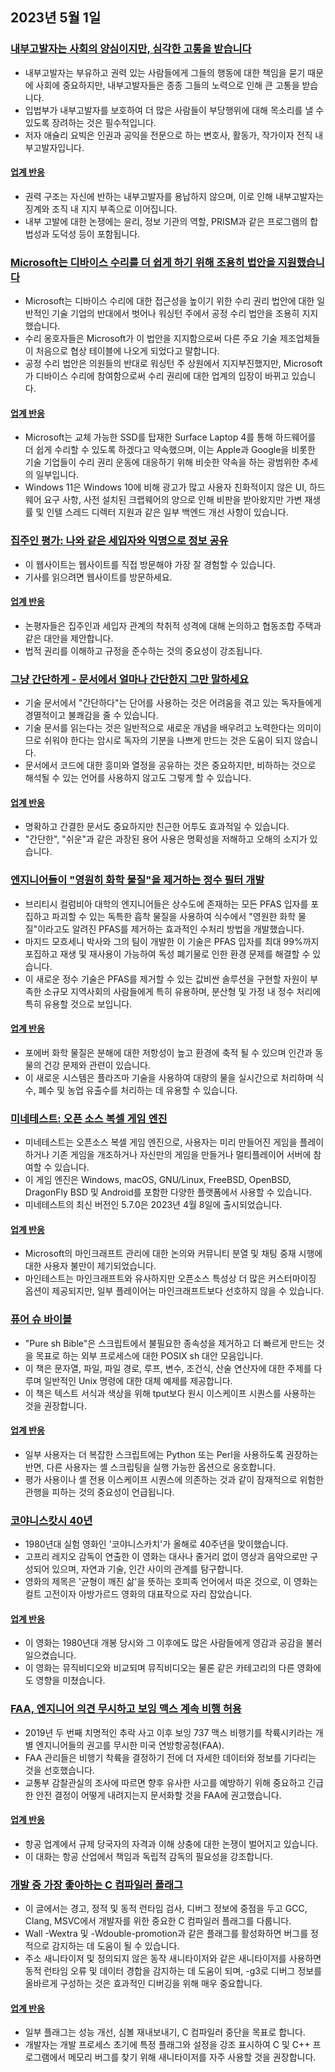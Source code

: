 

<CallToAction />

<Steps>

## 2023년 5월 1일

### [내부고발자는 사회의 양심이지만, 심각한 고통을 받습니다](https://covertactionmagazine.com/2023/04/25/whistleblowers-are-the-conscience-of-society-yet-suffer-gravely-for-trying-to-hold-the-rich-and-powerful-accountable-for-their-sins/)

- 내부고발자는 부유하고 권력 있는 사람들에게 그들의 행동에 대한 책임을 묻기 때문에 사회에 중요하지만, 내부고발자들은 종종 그들의 노력으로 인해 큰 고통을 받습니다.
- 입법부가 내부고발자를 보호하여 더 많은 사람들이 부당행위에 대해 목소리를 낼 수 있도록 장려하는 것은 필수적입니다.
- 저자 애슐리 요빅은 인권과 공익을 전문으로 하는 변호사, 활동가, 작가이자 전직 내부고발자입니다.

#### [업계 반응](http://news.ycombinator.com/item?id=35762780)

- 권력 구조는 자신에 반하는 내부고발자를 용납하지 않으며, 이로 인해 내부고발자는 징계와 조직 내 지지 부족으로 이어집니다.
- 내부 고발에 대한 논쟁에는 윤리, 정보 기관의 역할, PRISM과 같은 프로그램의 합법성과 도덕성 등이 포함됩니다.

### [Microsoft는 디바이스 수리를 더 쉽게 하기 위해 조용히 법안을 지원했습니다](https://grist.org/technology/microsoft-right-to-repair-quietly-supported-legislation-to-make-it-easier-to-fix-devices-heres-why-thats-a-big-deal/)

- Microsoft는 디바이스 수리에 대한 접근성을 높이기 위한 수리 권리 법안에 대한 일반적인 기술 기업의 반대에서 벗어나 워싱턴 주에서 공정 수리 법안을 조용히 지지했습니다.
- 수리 옹호자들은 Microsoft가 이 법안을 지지함으로써 다른 주요 기술 제조업체들이 처음으로 협상 테이블에 나오게 되었다고 말합니다.
- 공정 수리 법안은 의원들의 반대로 워싱턴 주 상원에서 지지부진했지만, Microsoft가 디바이스 수리에 참여함으로써 수리 권리에 대한 업계의 입장이 바뀌고 있습니다.

#### [업계 반응](http://news.ycombinator.com/item?id=35758842)

- Microsoft는 교체 가능한 SSD를 탑재한 Surface Laptop 4를 통해 하드웨어를 더 쉽게 수리할 수 있도록 하겠다고 약속했으며, 이는 Apple과 Google을 비롯한 기술 기업들이 수리 권리 운동에 대응하기 위해 비슷한 약속을 하는 광범위한 추세의 일부입니다.
- Windows 11은 Windows 10에 비해 광고가 많고 사용자 친화적이지 않은 UI, 하드웨어 요구 사항, 사전 설치된 크랩웨어의 양으로 인해 비판을 받아왔지만 가변 재생률 및 인텔 스레드 디렉터 지원과 같은 일부 백엔드 개선 사항이 있습니다.

### [집주인 평가: 나와 같은 세입자와 익명으로 정보 공유](https://ratethelandlord.org)

- 이 웹사이트는 웹사이트를 직접 방문해야 가장 잘 경험할 수 있습니다.
- 기사를 읽으려면 웹사이트를 방문하세요.

#### [업계 반응](http://news.ycombinator.com/item?id=35759016)

- 논평자들은 집주인과 세입자 관계의 착취적 성격에 대해 논의하고 협동조합 주택과 같은 대안을 제안합니다.
- 법적 권리를 이해하고 규정을 준수하는 것의 중요성이 강조됩니다.

### [그냥 간단하게 - 문서에서 얼마나 간단한지 그만 말하세요](https://justsimply.dev/)

- 기술 문서에서 "간단하다"는 단어를 사용하는 것은 어려움을 겪고 있는 독자들에게 경멸적이고 불쾌감을 줄 수 있습니다.
- 기술 문서를 읽는다는 것은 일반적으로 새로운 개념을 배우려고 노력한다는 의미이므로 쉬워야 한다는 암시로 독자의 기분을 나쁘게 만드는 것은 도움이 되지 않습니다.
- 문서에서 코드에 대한 흥미와 열정을 공유하는 것은 중요하지만, 비하하는 것으로 해석될 수 있는 언어를 사용하지 않고도 그렇게 할 수 있습니다.

#### [업계 반응](http://news.ycombinator.com/item?id=35759449)

- 명확하고 간결한 문서도 중요하지만 친근한 어투도 효과적일 수 있습니다.
- "간단한", "쉬운"과 같은 과장된 용어 사용은 명확성을 저해하고 오해의 소지가 있습니다.

### [엔지니어들이 "영원히 화학 물질"을 제거하는 정수 필터 개발](https://news.ubc.ca/2023/03/22/new-ubc-water-treatment-zaps-forever-chemicals-for-good/)

- 브리티시 컬럼비아 대학의 엔지니어들은 상수도에 존재하는 모든 PFAS 입자를 포집하고 파괴할 수 있는 독특한 흡착 물질을 사용하여 식수에서 "영원한 화학 물질"이라고도 알려진 PFAS를 제거하는 효과적인 수처리 방법을 개발했습니다.
- 마지드 모흐세니 박사와 그의 팀이 개발한 이 기술은 PFAS 입자를 최대 99%까지 포집하고 재생 및 재사용이 가능하여 독성 폐기물로 인한 환경 문제를 해결할 수 있습니다.
- 이 새로운 정수 기술은 PFAS를 제거할 수 있는 값비싼 솔루션을 구현할 자원이 부족한 소규모 지역사회의 사람들에게 특히 유용하며, 분산형 및 가정 내 정수 처리에 특히 유용할 것으로 보입니다.

#### [업계 반응](http://news.ycombinator.com/item?id=35764476)

- 포에버 화학 물질은 분해에 대한 저항성이 높고 환경에 축적 될 수 있으며 인간과 동물의 건강 문제와 관련이 있습니다.
- 이 새로운 시스템은 플라즈마 기술을 사용하여 대량의 물을 실시간으로 처리하며 식수, 폐수 및 농업 유출수를 처리하는 데 유용할 수 있습니다.

### [미네테스트: 오픈 소스 복셀 게임 엔진](https://www.minetest.net/)

- 미네테스트는 오픈소스 복셀 게임 엔진으로, 사용자는 미리 만들어진 게임을 플레이하거나 기존 게임을 개조하거나 자신만의 게임을 만들거나 멀티플레이어 서버에 참여할 수 있습니다.
- 이 게임 엔진은 Windows, macOS, GNU/Linux, FreeBSD, OpenBSD, DragonFly BSD 및 Android를 포함한 다양한 플랫폼에서 사용할 수 있습니다.
- 미네테스트의 최신 버전인 5.7.0은 2023년 4월 8일에 출시되었습니다.

#### [업계 반응](http://news.ycombinator.com/item?id=35766570)

- Microsoft의 마인크래프트 관리에 대한 논의와 커뮤니티 분열 및 채팅 중재 시행에 대한 사용자 불만이 제기되었습니다.
- 마인테스트는 마인크래프트와 유사하지만 오픈소스 특성상 더 많은 커스터마이징 옵션이 제공되지만, 일부 플레이어는 마인크래프트보다 선호하지 않을 수 있습니다.

### [퓨어 슈 바이블](https://github.com/dylanaraps/pure-sh-bible)

- "Pure sh Bible"은 스크립트에서 불필요한 종속성을 제거하고 더 빠르게 만드는 것을 목표로 하는 외부 프로세스에 대한 POSIX sh 대안 모음입니다.
- 이 책은 문자열, 파일, 파일 경로, 루프, 변수, 조건식, 산술 연산자에 대한 주제를 다루며 일반적인 Unix 명령에 대한 대체 예제를 제공합니다.
- 이 책은 텍스트 서식과 색상을 위해 tput보다 원시 이스케이프 시퀀스를 사용하는 것을 권장합니다.

#### [업계 반응](http://news.ycombinator.com/item?id=35765707)

- 일부 사용자는 더 복잡한 스크립트에는 Python 또는 Perl을 사용하도록 권장하는 반면, 다른 사용자는 셸 스크립팅을 실행 가능한 옵션으로 옹호합니다.
- 평가 사용이나 셸 전용 이스케이프 시퀀스에 의존하는 것과 같이 잠재적으로 위험한 관행을 피하는 것의 중요성이 언급됩니다.

### [코야니스캇시 40년](https://www.thecurb.com.au/40-years-of-koyaanisqatsi/)

- 1980년대 실험 영화인 '코야니스카치'가 올해로 40주년을 맞이했습니다.
- 고프리 레지오 감독이 연출한 이 영화는 대사나 줄거리 없이 영상과 음악으로만 구성되어 있으며, 자연과 기술, 인간 사이의 관계를 탐구합니다.
- 영화의 제목은 '균형이 깨진 삶'을 뜻하는 호피족 언어에서 따온 것으로, 이 영화는 컬트 고전이자 아방가르드 영화의 대표작으로 자리 잡았습니다.

#### [업계 반응](http://news.ycombinator.com/item?id=35764584)

- 이 영화는 1980년대 개봉 당시와 그 이후에도 많은 사람들에게 영감과 공감을 불러일으켰습니다.
- 이 영화는 뮤직비디오와 비교되며 뮤직비디오는 물론 같은 카테고리의 다른 영화에도 영향을 미쳤습니다.

### [FAA, 엔지니어 의견 무시하고 보잉 맥스 계속 비행 허용](https://apnews.com/article/boeing-max-crashes-faa-ea8fac0ad2758b08c58d2d64756fbf37)

- 2019년 두 번째 치명적인 추락 사고 이후 보잉 737 맥스 비행기를 착륙시키라는 개별 엔지니어들의 권고를 무시한 미국 연방항공청(FAA).
- FAA 관리들은 비행기 착륙을 결정하기 전에 더 자세한 데이터와 정보를 기다리는 것을 선호했습니다.
- 교통부 감찰관실의 조사에 따르면 향후 유사한 사고를 예방하기 위해 중요하고 긴급한 안전 결정이 어떻게 내려지는지 문서화할 것을 FAA에 권고했습니다.

#### [업계 반응](http://news.ycombinator.com/item?id=35761706)

- 항공 업계에서 규제 당국자의 자격과 이해 상충에 대한 논쟁이 벌어지고 있습니다.
- 이 대화는 항공 산업에서 책임과 독립적 감독의 필요성을 강조합니다.

### [개발 중 가장 좋아하는 C 컴파일러 플래그](https://nullprogram.com/blog/2023/04/29/)

- 이 글에서는 경고, 정적 및 동적 런타임 검사, 디버그 정보에 중점을 두고 GCC, Clang, MSVC에서 개발자를 위한 중요한 C 컴파일러 플래그를 다룹니다.
- Wall -Wextra 및 -Wdouble-promotion과 같은 플래그를 활성화하면 버그를 정적으로 감지하는 데 도움이 될 수 있습니다.
- 주소 새니타이저 및 정의되지 않은 동작 새니타이저와 같은 새니타이저를 사용하면 동적 런타임 오류 및 데이터 경합을 감지하는 데 도움이 되며, -g3로 디버그 정보를 올바르게 구성하는 것은 효과적인 디버깅을 위해 매우 중요합니다.

#### [업계 반응](http://news.ycombinator.com/item?id=35758898)

- 일부 플래그는 성능 개선, 심볼 재내보내기, C 컴파일러 중단을 목표로 합니다.
- 개발자는 개발 프로세스 초기에 특정 플래그와 설정을 강조 표시하여 C 및 C++ 프로그램에서 메모리 버그를 찾기 위해 새니타이저를 자주 사용할 것을 권장합니다.

</Steps>
